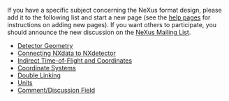 If you have a specific subject concerning the NeXus format design, please add it to the following list and start a new page (see the [[Help:Contents|help pages]] for instructions on adding new pages).  If you want others to participate, you should announce the new discussion on the [http://www.neutron.anl.gov/mailmanlistinfo/nexus NeXus Mailing List].

*[[Detector Geometry]]
*[[Connecting NXdata to NXdetector]]
*[[Indirect Time-of-Flight and Coordinates]]
*[[Coordinate Systems]]
*[[Double Linking]]
*[[Units]]
*[[Comment/Discussion Field]]